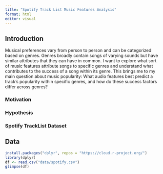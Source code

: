 ```yaml
---
title: "Spotify Track List Music Features Analysis"
format: html
editor: visual
---
```


## Introduction

Musical preferences vary from person to person and can be categorized based on genres. Genres broadly contain songs of varying sounds but have similar attributes that they can have in common. I want to explore what sort of music features attribute songs to specific genres and understand what contributes to the success of a song within its genre. This brings me to my main question about music popularity: What audio features best predict a track's popularity within specific genres, and how do these success factors differ across genres?

### Motivation

### Hypothesis

### Spotify TrackList Dataset

## Data
```r
install.packages("dplyr", repos = "https://cloud.r-project.org/")
library(dplyr)
df <- read.csv("data/spotify.csv")
glimpse(df)

```



